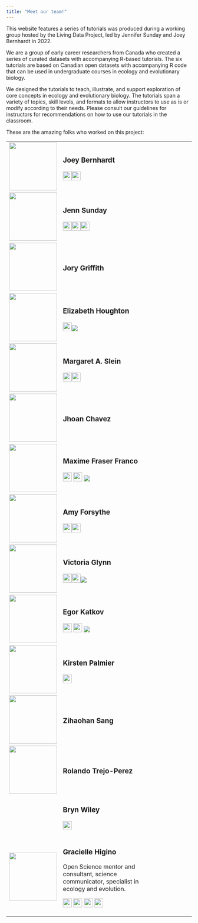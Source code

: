 ```yaml
---
title: "Meet our team!"
---
```


This website features a series of tutorials was produced during a working group hosted by the Living Data Project, led by Jennifer Sunday and Joey Bernhardt in 2022.

We are a group of early career researchers from Canada who created a series of curated datasets with accompanying R-based tutorials. The six tutorials are based on Canadian open datasets with accompanying R code that can be used in undergraduate courses in ecology and evolutionary biology.

We designed the tutorials to teach, illustrate, and support exploration of core concepts in ecology and evolutionary biology. The tutorials span a variety of topics, skill levels, and formats to allow instructors to use as is or modify according to their needs. Please consult our guidelines for instructors for recommendations on how to use our tutorials in the classroom.

These are the amazing folks who worked on this project:

+------------------------------------------------------------------------+---------------------------------------------------------------------------------------------------------------------------------------------------------------------------------------------------------------------------------------------------------------------------------------------------------------------------------------------------+
| ![](profiles/joey2.png){width="130"}                                   | ### Joey Bernhardt                                                                                                                                                                                                                                                                                                                                |
|                                                                        |                                                                                                                                                                                                                                                                                                                                                   |
|                                                                        | [![](figures/icons8-twitter-100.png){width="24"}](https://twitter.com/joeybernhardt)[![](figures/icons8-github-64.png){width="24"}](https://github.com/joeybernhardt)                                                                                                                                                                             |
+------------------------------------------------------------------------+---------------------------------------------------------------------------------------------------------------------------------------------------------------------------------------------------------------------------------------------------------------------------------------------------------------------------------------------------+
| ![](profiles/Jenn%20head%20and%20shoulders%20smaller.jpg){width="130"} | ### Jenn Sunday                                                                                                                                                                                                                                                                                                                                   |
|                                                                        |                                                                                                                                                                                                                                                                                                                                                   |
|                                                                        | [![](figures/icons8-twitter-100.png){width="24"}](https://twitter.com/jennsunday)[![](figures/icons8-github-64.png){width="24"}](https://github.com/jennsunday)[![](figures/icons8-web-64.png){width="24"}](http://jennsunday.weebly.com)                                                                                                         |
+------------------------------------------------------------------------+---------------------------------------------------------------------------------------------------------------------------------------------------------------------------------------------------------------------------------------------------------------------------------------------------------------------------------------------------+
| ![](profiles/Jory.jpg){width="130"}                                    | ### Jory Griffith                                                                                                                                                                                                                                                                                                                                 |
+------------------------------------------------------------------------+---------------------------------------------------------------------------------------------------------------------------------------------------------------------------------------------------------------------------------------------------------------------------------------------------------------------------------------------------+
| ![](profiles/Houghton.jpg){width="130"}                                | ### Elizabeth Houghton                                                                                                                                                                                                                                                                                                                            |
|                                                                        |                                                                                                                                                                                                                                                                                                                                                   |
|                                                                        | [![](figures/icons8-github-64.png){width="24"}](https://github.com/ElizabethHoughton)[![](figures/icons8-researchgate-a-social-networking-site-for-scientists-and-researchers-to-share-papers-24.png)](https://www.researchgate.net/profile/Elizabeth-Houghton-2)                                                                                 |
+------------------------------------------------------------------------+---------------------------------------------------------------------------------------------------------------------------------------------------------------------------------------------------------------------------------------------------------------------------------------------------------------------------------------------------+
| ![](profiles/maggeislein.jpg){width="130"}                             | ### Margaret A. Slein                                                                                                                                                                                                                                                                                                                             |
|                                                                        |                                                                                                                                                                                                                                                                                                                                                   |
|                                                                        | [![](figures/icons8-twitter-100.png){width="24"}](https://twitter.com/sleinma)[![](figures/icons8-github-64.png){width="24"}](https://github.com/mslein)                                                                                                                                                                                          |
+------------------------------------------------------------------------+---------------------------------------------------------------------------------------------------------------------------------------------------------------------------------------------------------------------------------------------------------------------------------------------------------------------------------------------------+
| ![](profiles/JHOANCHAVEZ.jpeg){width="130"}                            | ### Jhoan Chavez                                                                                                                                                                                                                                                                                                                                  |
+------------------------------------------------------------------------+---------------------------------------------------------------------------------------------------------------------------------------------------------------------------------------------------------------------------------------------------------------------------------------------------------------------------------------------------+
| ![](profiles/Maxime.jpg){width="130"}                                  | ### Maxime Fraser Franco
|                                                                        | [![](figures/icons8-twitter-100.png){width="24"}](https://twitter.com/MFraserFranco) [![](figures/icons8-github-64.png){width="24"}](https://github.com/quantitative-ecologist) [![](figures/icons8-researchgate-a-social-networking-site-for-scientists-and-researchers-to-share-papers-24.png)](https://www.researchgate.net/profile/Maxime-Fraser-Franco)                                                                                                                                                                   |
+------------------------------------------------------------------------+---------------------------------------------------------------------------------------------------------------------------------------------------------------------------------------------------------------------------------------------------------------------------------------------------------------------------------------------------+
| ![](profiles/AmyForsythe2.jpg){width="130"}                            | ### Amy Forsythe                                                                                                                                                                                                                                                                                                                                  |
|                                                                        |                                                                                                                                                                                                                                                                                                                                                   |
|                                                                        | [![](figures/icons8-twitter-100.png){width="24"}](https://twitter.com/amybforsythe)[![](figures/icons8-github-64.png){width="24"}](https://github.com/AmyForsythe)                                                                                                                                                                                |
+------------------------------------------------------------------------+---------------------------------------------------------------------------------------------------------------------------------------------------------------------------------------------------------------------------------------------------------------------------------------------------------------------------------------------------+
| ![](profiles/Victoria.jpg){width="130"}                                | ### Victoria Glynn                                                                                                                                                                                                                                                                                                                                |
|                                                                        |                                                                                                                                                                                                                                                                                                                                                   |
|                                                                        | ![]()[![](figures/icons8-github-64.png){width="24"}](https://github.com/vmglynn)[![](figures/icons8-web-64.png){width="24"}](https://victoriamglynn.weebly.com/)[![](figures/icons8-researchgate-a-social-networking-site-for-scientists-and-researchers-to-share-papers-24.png)](https://www.researchgate.net/profile/Victoria-Glynn)![]()       |
+------------------------------------------------------------------------+---------------------------------------------------------------------------------------------------------------------------------------------------------------------------------------------------------------------------------------------------------------------------------------------------------------------------------------------------+
| ![](profiles/Egor.jpg){width="130"}                                    | ### Egor Katkov                                                                                                                                                                                                                                                                                                                                   |
|                                                                        |                                                                                                                                                                                                                                                                                                                                                   |
|                                                                        | [![](figures/icons8-twitter-100.png){width="24"}](https://twitter.com/egorkatkov1) [![](figures/icons8-github-64.png){width="24"}](https://github.com/ekatko1) [![](figures/icons8-researchgate-a-social-networking-site-for-scientists-and-researchers-to-share-papers-24.png)](https://www.researchgate.net/profile/Egor-Katkov)                |
+------------------------------------------------------------------------+---------------------------------------------------------------------------------------------------------------------------------------------------------------------------------------------------------------------------------------------------------------------------------------------------------------------------------------------------+
| ![](profiles/palmier.jpeg){width="130"}                                | ### Kirsten Palmier                                                                                                                                                                                                                                                                                                                               |
|                                                                        |                                                                                                                                                                                                                                                                                                                                                   |
|                                                                        | [![](figures/icons8-web-64.png){width="24"}](https://www.urimss.ca/)                                                                                                                                                                                                                                                                              |
+------------------------------------------------------------------------+---------------------------------------------------------------------------------------------------------------------------------------------------------------------------------------------------------------------------------------------------------------------------------------------------------------------------------------------------+
| ![](profiles/Zihaohan.jpg){width="130"}                                | ### Zihaohan Sang                                                                                                                                                                                                                                                                                                                                 |
+------------------------------------------------------------------------+---------------------------------------------------------------------------------------------------------------------------------------------------------------------------------------------------------------------------------------------------------------------------------------------------------------------------------------------------+
| ![](profiles/ROLANDO.png){width="130"}                                 | ### Rolando Trejo-Perez                                                                                                                                                                                                                                                                                                                           |
+------------------------------------------------------------------------+---------------------------------------------------------------------------------------------------------------------------------------------------------------------------------------------------------------------------------------------------------------------------------------------------------------------------------------------------+
|                                                                        | ### Bryn Wiley                                                                                                                                                                                                                                                                                                                                    |
|                                                                        |                                                                                                                                                                                                                                                                                                                                                   |
|                                                                        | [![](figures/icons8-github-64.png){width="24"}](https://github.com/BrynWiley)                                                                                                                                                                                                                                                                     |
+------------------------------------------------------------------------+---------------------------------------------------------------------------------------------------------------------------------------------------------------------------------------------------------------------------------------------------------------------------------------------------------------------------------------------------+
| ![](profiles/Gracielle_Higino_2776_500.png){width="130"}               | ### Gracielle Higino                                                                                                                                                                                                                                                                                                                              |
|                                                                        |                                                                                                                                                                                                                                                                                                                                                   |
|                                                                        | Open Science mentor and consultant, science communicator, specialist in ecology and evolution.                                                                                                                                                                                                                                                    |
|                                                                        |                                                                                                                                                                                                                                                                                                                                                   |
|                                                                        | [![](figures/icons8-twitter-100.png){width="24"}](https://twitter.com/graciellehigino) [![](figures/icons8-github-64.png){width="24"}](https://github.com/graciellehigino) [![](figures/icons8-web-64.png){width="24"}](https://graciellehigino.github.io/) [![](figures/icons8-gmail-logo-64.png){width="24"}](mailto:graciellehigino@gmail.com) |
+------------------------------------------------------------------------+---------------------------------------------------------------------------------------------------------------------------------------------------------------------------------------------------------------------------------------------------------------------------------------------------------------------------------------------------+
